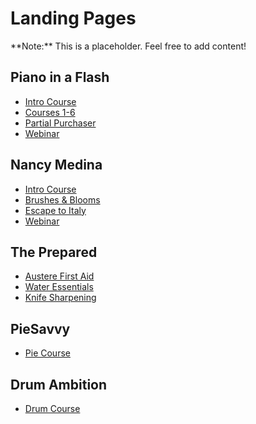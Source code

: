 
# Landing Pages

<Callout type="info" emoji="🗿">
**Note:** This is a placeholder. Feel free to add content!
</Callout>

## Piano in a Flash
- [Intro Course]()
- [Courses 1-6]()
- [Partial Purchaser]()
- [Webinar]()

## Nancy Medina
- [Intro Course]()
- [Brushes & Blooms]()
- [Escape to Italy]()
- [Webinar]()

## The Prepared
- [Austere First Aid]()
- [Water Essentials]()
- [Knife Sharpening]()

## PieSavvy
- [Pie Course]()

## Drum Ambition
- [Drum Course]()
